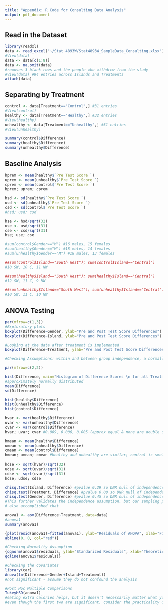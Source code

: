 ---
title: "Appendix: R Code for Consulting Data Analysis"
output: pdf_document
---

## Read in the Dataset

```{r cars}
library(readxl)
data <- read_excel("~/Stat 4893W/Stat4893W_SampleData_Consulting.xlsx")
#View(data)
data <- data[c(1:8)]
data <- na.omit(data) 
#removes 3 blank rows and the people who withdrew from the study
#View(data) #94 entries across Islands and Treatments
attach(data)
```

## Separating by Treatment 

```{r}
control <- data[Treatment=="Control",] #31 entries
#View(control)
healthy <- data[Treatment=="Healthy",] #32 entries
#View(healthy)
unhealthy <- data[Treatment=="Unhealthy",] #31 entries
#View(unhealthy)

summary(control$Difference)
summary(healthy$Difference)
summary(unhealthy$Difference)
```

## Baseline Analysis

```{r}
hprem <- mean(healthy$`Pre Test Score `)
uprem <- mean(unhealthy$`Pre Test Score `)
cprem <- mean(control$`Pre Test Score `)
hprem; uprem; cprem

hsd <- sd(healthy$`Pre Test Score `)
usd <- sd(unhealthy$`Pre Test Score `)
csd <- sd(control$`Pre Test Score `)
#hsd; usd; csd

hse <- hsd/sqrt(32)
use <- usd/sqrt(31)
cse <- csd/sqrt(31)
hse; use; cse

#sum(control$Gender=="M") #16 males, 15 females
#sum(healthy$Gender=="M") #18 males, 14 females
#sum(unhealthy$Gender=="M") #18 males, 13 females

##sum(control$Island=="South West"); sum(control$Island=="Central") 
#10 SW, 10 C, 11 NW

##sum(healthy$Island=="South West"); sum(healthy$Island=="Central") 
#12 SW, 11 C, 9 NW

##sum(unhealthy$Island=="South West"); sum(unhealthy$Island=="Central") 
#10 SW, 11 C, 10 NW
```

## ANOVA Testing

```{r}
par(mfrow=c(1,3))
#Exploratory plots
boxplot(Difference~Gender, ylab="Pre and Post Test Score Differences")
boxplot(Difference~Island, ylab="Pre and Post Test Score Differences")

#Looking at the data after treatment is implemented
boxplot(Difference~Treatment, ylab="Pre and Post Test Score Differences")
```

```{r, warning=FALSE}
#Checking Assumptions: within and between group independence, a normally distributed response, and constant variance between groups

par(mfrow=c(2,2))

hist(Difference, main="Histogram of Difference Scores \n for all Treatment Groups (N=94)", xlab="Difference Scores \n (D = PreTest-PostTest)") 
#approximately normally distributed
mean(Difference)
sd(Difference)

hist(healthy$Difference)
hist(unhealthy$Difference)
hist(control$Difference)

hvar <- var(healthy$Difference)
uvar <- var(unhealthy$Difference)
cvar <- var(control$Difference)
hvar; uvar; cvar #0.009, 0.006, 0.005 (approx equal & none are double so its met)

hmean <- mean(healthy$Difference)
umean <- mean(unhealthy$Difference)
cmean <- mean(control$Difference)
hmean; umean; cmean #healthy and unhealthy are similar; control is smaller

hdse <- sqrt(hvar)/sqrt(32)
udse <- sqrt(uvar)/sqrt(31)
cdse <- sqrt(cvar)/sqrt(31)
hdse; udse; cdse

chisq.test(Island, Difference) #pvalue 0.29 so DNR null of independence
chisq.test(Treatment, Difference) #pvalue 0.08 so DNR null of independence
chisq.test(Gender, Difference) #pvalue 0.45 so DNR null of independence
#This further validates the independence assumption, but our sampling plan 
# also accomplished that
```

```{r}
anova1 <- aov(Difference~Treatment, data=data)
#anova1
summary(anova1)

{plot(resid(anova1)~fitted(anova1), ylab="Residuals of ANOVA", xlab="Fitted Values of ANOVA")
abline(0, 0, col="red")}

#Checking Normality Assumption
{qqnorm(anova1$residuals, ylab="Standarized Residuals", xlab="Theoretical Quantiles \n aov(Difference~Treatment)")
qqline(anova1$residuals)}
```

```{r, warning=FALSE}
#Checking the covariates
library(car)
Anova(lm(Difference~Gender+Island+Treatment))
#not significant - assume they do not confound the analysis
```

```{r}
#Post Hoc Multiple Comparisons
TukeyHSD(anova1)
#eating extra calories helps, but it doesn't necessarily matter what you eat
#even though the first two are significant, consider the practicality of % change
```